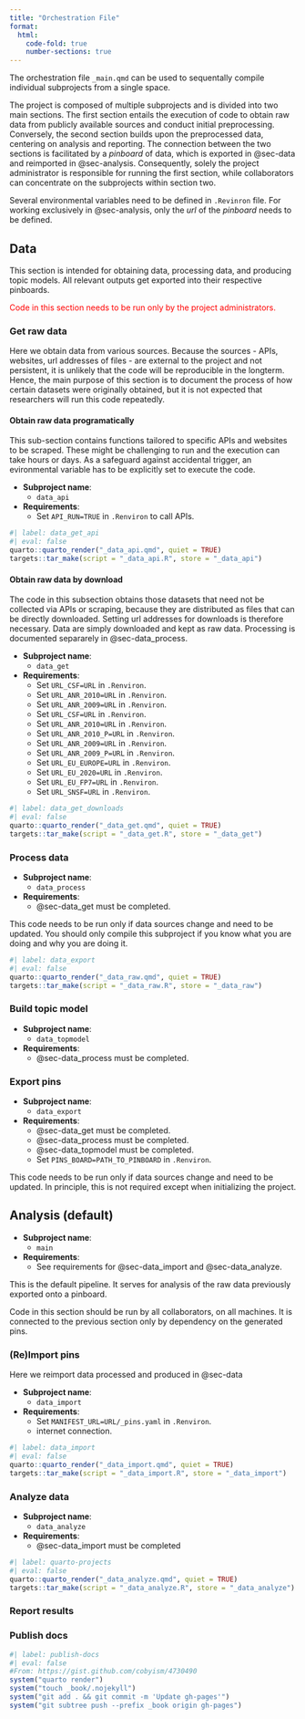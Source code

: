 ```yaml
---
title: "Orchestration File"
format:
  html:
    code-fold: true
    number-sections: true
---
```


The orchestration file `_main.qmd` can be used to sequentally compile individual subprojects from a single space.

The project is composed of multiple subprojects and is divided into two main sections.
The first section entails the execution of code to obtain raw data from publicly available sources and conduct initial preprocessing.
Conversely, the second section builds upon the preprocessed data, centering on analysis and reporting.
The connection between the two sections is facilitated by a _pinboard_ of data, which is exported in @sec-data and reimported in @sec-analysis.
Consequently, solely the project administrator is responsible for running the first section, while collaborators can concentrate on the subprojects within section two.


Several environmental variables need to be defined in `.Revinron` file.
For working exclusively in @sec-analysis, only the _url_ of the _pinboard_ needs to be defined.


## Data {#sec-data}

This section is intended for obtaining data, processing data, and producing topic models.
All relevant outputs get exported into their respective pinboards.

[Code in this section needs to be run only by the project administrators.]{style="color: red"}

### Get raw data {#sec-data_raw}

Here we obtain data from various sources. Because the sources - APIs, websites, url addresses of files - are external to the project and not persistent, it is unlikely that the code will be reproducible in the longterm. Hence, the main purpose of this section is to document the process of how certain datasets were originally obtained, but it is not expected that researchers will run this code repeatedly.

#### Obtain raw data programatically

This sub-section contains functions tailored to specific APIs and websites to be scraped. These might be challenging to run and the execution can take hours or days. As a safeguard against accidental trigger, an evironmental variable has to be explicitly set to execute the code.

- __Subproject name__:
  - `data_api` 
- __Requirements__: 
  - Set `API_RUN=TRUE` in `.Renviron` to call APIs.

```r
#| label: data_get_api
#| eval: false
quarto::quarto_render("_data_api.qmd", quiet = TRUE)
targets::tar_make(script = "_data_api.R", store = "_data_api")
```

#### Obtain raw data by download {#sec-data_get}

The code in this subsection obtains those datasets that need not be collected via APIs or scraping, because they are distributed as files that can be directly downloaded. Setting url addresses for downloads is therefore necessary. Data are simply downloaded and kept as raw data. Processing is documented separarely in @sec-data_process.

- __Subproject name__:
  - `data_get` 
- __Requirements__: 
  - Set `URL_CSF=URL` in `.Renviron`.
  - Set `URL_ANR_2010=URL` in `.Renviron`.
  - Set `URL_ANR_2009=URL` in `.Renviron`.
  - Set `URL_CSF=URL` in `.Renviron`.
  - Set `URL_ANR_2010=URL` in `.Renviron`.
  - Set `URL_ANR_2010_P=URL` in `.Renviron`.
  - Set `URL_ANR_2009=URL` in `.Renviron`.
  - Set `URL_ANR_2009_P=URL` in `.Renviron`.
  - Set `URL_EU_EUROPE=URL` in `.Renviron`.
  - Set `URL_EU_2020=URL` in `.Renviron`.
  - Set `URL_EU_FP7=URL` in `.Renviron`.
  - Set `URL_SNSF=URL` in `.Renviron`.


```r
#| label: data_get_downloads 
#| eval: false
quarto::quarto_render("_data_get.qmd", quiet = TRUE)
targets::tar_make(script = "_data_get.R", store = "_data_get")
```

### Process data {#sec-data_process}

- __Subproject name__:
  - `data_process` 
- __Requirements__: 
  - @sec-data_get must be completed.
  
This code needs to be run only if data sources change and need to be updated. You should only compile this subproject if you know what you are doing and why you are doing it.

```r
#| label: data_export
#| eval: false
quarto::quarto_render("_data_raw.qmd", quiet = TRUE)
targets::tar_make(script = "_data_raw.R", store = "_data_raw")
```
### Build topic model {#sec-data_topmodel}

- __Subproject name__:
  - `data_topmodel` 
- __Requirements__: 
  - @sec-data_process must be completed.


### Export pins

- __Subproject name__:
  - `data_export` 
- __Requirements__: 
  -  @sec-data_get must be completed.
  -  @sec-data_process must be completed.
  -  @sec-data_topmodel must be completed.
  - Set `PINS_BOARD=PATH_TO_PINBOARD` in `.Renviron`.

This code needs to be run only if data sources change and need to be updated. In principle, this is not required except when initializing the project. 


## Analysis (default) {#sec-analysis}

- __Subproject name__:
  - `main` 
- __Requirements__:
  - See requirements for @sec-data_import and @sec-data_analyze.

This is the default pipeline. It serves for analysis of the raw data previously exported onto a pinboard. 

Code in this section should be run by all collaborators, on all machines. It is connected to the previous section only by dependency on the generated pins.

### (Re)Import pins {#sec-data_import}

Here we reimport data processed and produced in @sec-data

- __Subproject name__:
  - `data_import` 
- __Requirements__:
  -  Set `MANIFEST_URL=URL/_pins.yaml` in `.Renviron`. 
  - internet connection.

```r
#| label: data_import
#| eval: false
quarto::quarto_render("_data_import.qmd", quiet = TRUE)
targets::tar_make(script = "_data_import.R", store = "_data_import")
```

### Analyze data {#sec-data_analyze}

- __Subproject name__:
  - `data_analyze` 
- __Requirements__: 
  -  @sec-data_import must be completed

```r
#| label: quarto-projects
#| eval: false
quarto::quarto_render("_data_analyze.qmd", quiet = TRUE)
targets::tar_make(script = "_data_analyze.R", store = "_data_analyze")
```


### Report results

### Publish docs


```r
#| label: publish-docs
#| eval: false
#From: https://gist.github.com/cobyism/4730490
system("quarto render")
system("touch _book/.nojekyll")
system("git add . && git commit -m 'Update gh-pages'")
system("git subtree push --prefix _book origin gh-pages")
```

